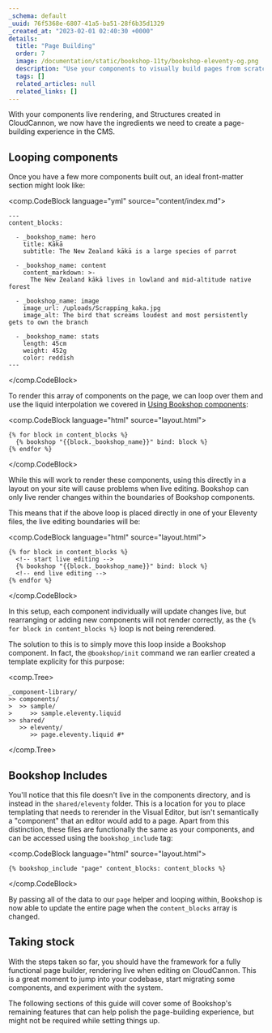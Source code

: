 ```yaml
---
_schema: default
_uuid: 76f5368e-6807-41a5-ba51-28f6b35d1329
_created_at: "2023-02-01 02:40:30 +0000"
details:
  title: "Page Building"
  order: 7
  image: /documentation/static/bookshop-11ty/bookshop-eleventy-og.png
  description: "Use your components to visually build pages from scratch"
  tags: []
  related_articles: null
  related_links: []
---
```


With your components live rendering, and Structures created in CloudCannon,
we now have the ingredients we need to create a page-building experience in the CMS.

## Looping components

Once you have a few more components built out, an ideal front-matter section might look like:

<comp.CodeBlock language="yml" source="content/index.md">
```
---
content_blocks:
  
  - _bookshop_name: hero
    title: Kākā
    subtitle: The New Zealand kākā is a large species of parrot
  
  - _bookshop_name: content
    content_markdown: >-
      The New Zealand kākā lives in lowland and mid-altitude native forest
  
  - _bookshop_name: image
    image_url: /uploads/Scrapping_kaka.jpg
    image_alt: The bird that screams loudest and most persistently gets to own the branch
  
  - _bookshop_name: stats
    length: 45cm
    weight: 452g
    color: reddish
---
```
</comp.CodeBlock>

To render this array of components on the page, we can loop over them and use the 
liquid interpolation we covered in [Using Bookshop components](/documentation/guides/bookshop-eleventy-guide/using-components/#rendering-dynamic-components):

<comp.CodeBlock language="html" source="layout.html">
```
{% for block in content_blocks %}
  {% bookshop "{{block._bookshop_name}}" bind: block %}
{% endfor %}
```
</comp.CodeBlock>

While this will work to render these components, using this directly
in a layout on your site will cause problems when live editing. 
Bookshop can only live render changes within the boundaries of Bookshop components.  

This means that if the above loop is placed directly in one of your Eleventy files,
the live editing boundaries will be:

<comp.CodeBlock language="html" source="layout.html">
```
{% for block in content_blocks %}
  <!-- start live editing -->
  {% bookshop "{{block._bookshop_name}}" bind: block %}
  <!-- end live editing -->
{% endfor %}
```
</comp.CodeBlock>

In this setup, each component individually will update changes live,
but rearranging or adding new components will not render correctly, 
as the `{% for block in content_blocks %}` loop is not being rerendered.

The solution to this is to simply move this loop inside a Bookshop component. In fact,
the `@bookshop/init` command we ran earlier created a template explicity for this purpose:

<comp.Tree>
```
_component-library/
>> components/
>  >> sample/
>     >> sample.eleventy.liquid
>> shared/
   >> eleventy/
      >> page.eleventy.liquid #*
```
</comp.Tree>

## Bookshop Includes

You'll notice that this file doesn't live in the components directory, and is
instead in the `shared/eleventy` folder. This is a location for you to place templating
that needs to rerender in the Visual Editor, but isn't semantically a "component"
that an editor would add to a page.
Apart from this distinction, these files are functionally the same as your components,
and can be accessed using the `bookshop_include` tag:

<comp.CodeBlock language="html" source="layout.html">
```
{% bookshop_include "page" content_blocks: content_blocks %}
```
</comp.CodeBlock>

By passing all of the data to our `page` helper and looping within,
Bookshop is now able to update the entire page when the `content_blocks` array is changed.

## Taking stock

With the steps taken so far, you should have the framework for a fully functional page builder,
rendering live when editing on CloudCannon. This is a great moment to jump into your codebase,
start migrating some components, and experiment with the system.

The following sections of this guide will cover some of Bookshop's remaining features that can help polish
the page-building experience, but might not be required while setting things up.
